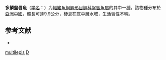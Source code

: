 {{Speciesbox
| taxon = Discocheilus multilepis
| binomial_authority = [[Wang|Wang]] & [[Li|Li]], 1994
| status = NE
| status_system = IUCN3.1
}}

'''多鱗盤唇魚'''（[[学名|学名]]：{{lang|la|''Discocheilus multilepis''}}）为[[輻鰭魚綱|輻鰭魚綱]][[鯉形目|鯉形目]][[鲤科|鲤科]][[盤唇魚屬|盤唇魚屬]]的其中一[[種|種]]，該物種分布於[[亞洲|亞洲]][[中國|中國]]，體長可達9.9公分，棲息在底中層水域，生活習性不明。

== 参考文献 ==
*{{FishBase_species|genus=Discocheilus|species=multilepis|year=2012|month=1}}

{{鯉形目小作品}}

{{Taxonbar}}
[[Category:盤唇魚屬|multilepis]]
[[Category:1994年描述的鱼类|D]]